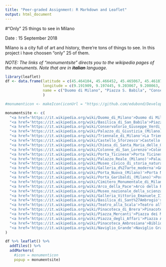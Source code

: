 ```yaml
---
title: "Peer-graded Assignment: R Markdown and Leaflet"
output: html_document
---
```

#"Only" 25 things to see in Milano

Date : 15 September 2018

Milano is a city full of art and history, there're tons of things to see. In this project i have choosen "only" 25 of them. 

*NOTE: The links of "monumentsite" directs you to the wikipedia pages of the monuments. Note that are in **italian** language.*

```r
library(leaflet)
df <- data.frame(latitude = c(45.464104, 45.466452, 45.465067, 45.461876, 45.47226, 45.470484, 45.46597, 45.458264, 45.452484, 45.463141, 45.472802, 45.472621, 45.479904, 45.480776, 45.487366, 45.475781, 45.461816, 45.46585, 45.462358, 45.467415, 45.471959, 45.464585, 45.464751, 45.463487, 45.451536), 
                 longitude = c(9.191909, 9.197445, 9.203067, 9.200063, 9.173584, 9.179292, 9.170923, 9.181008, 9.18015, 9.191179, 9.202337, 9.200106, 9.192595, 9.186974, 9.177747, 9.172382, 9.170151, 9.189892, 9.175601, 9.189548, 9.18781, 9.187725, 9.183283, 9.185772, 9.173648),
                 name = c("Duomo di Milano", "Piazza S. Babila", "Conservatorio di musica 'Giuseppe Verdi'", "Tribunale di Milano", "La Triennale di Milano", "Castello Sforzesco", "Santa Maria delle Grazie", "Colonne di San Lorenzo", "Porta Ticinese", "Palazzo Reale", "Museo Civico di Storia Naturale di Milano", "GAM", "Porta Nuova", "Porta Garibaldi", "Cimitero Monumentale", "Arco della Pace", "Museo Nazionale della Scienza e della Tecnologia Leonardo da Vinci", "Galleria Vittorio Emanuele II", "Basilica di Sant'Ambrogio", "Teatro alla Scala", "Pinacoteca di Brera", "Piazza dei Mercanti", "Piazza Affari", "Biblioteca Pinacoteca Accademia Ambrosiana", "Naviglio Grande")
                 )

#monumenticon <- makeIcon(iconUrl = "https://github.com/edubond/Developing-Data-Products-Coursera/blob/master/School-01-128.png", iconWidth = 31*215/230, iconHeight = 31, iconAnchorX = 31*215/230/2, iconAnchorY = 16)

monumentsite <- c(
  "<a href='https://it.wikipedia.org/wiki/Duomo_di_Milano'>Duomo di Milano</a>",
  "<a href='https://it.wikipedia.org/wiki/Basilica_di_San_Babila'>Piazza S. Babila</a>",
  "<a href='https://it.wikipedia.org/wiki/Conservatorio_Giuseppe_Verdi_(Milano)'>Conservatorio di musica 'Giuseppe Verdi'</a>",
  "<a href='https://it.wikipedia.org/wiki/Palazzo_di_Giustizia_(Milano)'>Tribunale di Milano</a>",
  "<a href='https://it.wikipedia.org/wiki/Triennale_di_Milano'>La Triennale di Milano</a>",
  "<a href='https://it.wikipedia.org/wiki/Castello_Sforzesco'>Castello Sforzesco</a>",
  "<a href='https://it.wikipedia.org/wiki/Chiesa_di_Santa_Maria_delle_Grazie_(Milano)'>Santa Maria delle Grazie</a>",
  "<a href='https://it.wikipedia.org/wiki/Colonne_di_San_Lorenzo'>Colonne di San Lorenzo</a>",
  "<a href='https://it.wikipedia.org/wiki/Porta_Ticinese'>Porta Ticinese</a>",
  "<a href='https://it.wikipedia.org/wiki/Palazzo_Reale_(Milano)'>Palazzo Reale</a>",
  "<a href='https://it.wikipedia.org/wiki/Museo_civico_di_storia_naturale_di_Milano'>Museo Civico di Storia Naturale di Milano</a>",
  "<a href='https://it.wikipedia.org/wiki/Galleria_d%27arte_moderna'>GAM</a>",
  "<a href='https://it.wikipedia.org/wiki/Porta_Nuova_(Milano)'>Porta Nuova</a>",
  "<a href='https://it.wikipedia.org/wiki/Porta_Garibaldi_(Milano)'>Porta Garibaldi</a>",
  "<a href='https://it.wikipedia.org/wiki/Cimitero_Monumentale_di_Milano'>Cimitero Monumentale</a>",
  "<a href='https://it.wikipedia.org/wiki/Arco_della_Pace'>Arco della Pace</a>",
  "<a href='https://it.wikipedia.org/wiki/Museo_nazionale_della_scienza_e_della_tecnologia_Leonardo_da_Vinci'>Museo Nazionale della Scienza e della Tecnologia Leonardo da Vinci</a>",
  "<a href='https://it.wikipedia.org/wiki/Galleria_Vittorio_Emanuele_II'>Galleria Vittorio Emanuele II</a>",
  "<a href='https://it.wikipedia.org/wiki/Basilica_di_Sant%27Ambrogio'>Basilica di Sant'Ambrogio</a>",
  "<a href='https://it.wikipedia.org/wiki/Teatro_alla_Scala'>Teatro alla Scala</a>",
  "<a href='https://it.wikipedia.org/wiki/Pinacoteca_di_Brera'>Pinacoteca di Brera</a>",
  "<a href='https://it.wikipedia.org/wiki/Piazza_Mercanti'>Piazza dei Mercanti</a>",
  "<a href='https://it.wikipedia.org/wiki/Piazza_degli_Affari'>Piazza Affari</a>",
  "<a href='https://it.wikipedia.org/wiki/Pinacoteca_Ambrosiana'>Biblioteca Pinacoteca Accademia Ambrosiana</a>",
  "<a href='https://it.wikipedia.org/wiki/Naviglio_Grande'>Naviglio Grande</a>"
)

df %>% leaflet() %>% 
  addTiles() %>% 
  addMarkers(
    #icon = monumenticon
    popup = monumentsite)


```

